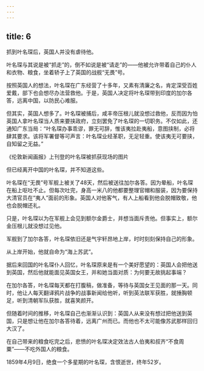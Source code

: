 ```yaml
---
---
---
```

title: 6
---



抓到叶名琛后，英国人并没有虐待他。

叶名琛与其说是被“抓走”的，倒不如说是被“请走”的——他被允许带着自己的仆人和衣物、粮食，坐着轿子上了英国的战舰“无畏”号。

按照英国人的想法，叶名琛在广东经营了十多年，又素有清廉之名，肯定深受百姓爱戴，部下也会想尽办法营救他。于是，英国人决定将叶名琛带到印度的加尔各答，远离中国，以防民心难服。

但其实，英国人想多了。叶名琛被捕后，咸丰帝压根儿就没想过救他，反而因为怕英国人拿叶名琛当人质来要挟政府，立刻罢免了叶名琛的一切职务。不仅如此，还通知广东当局：“叶名琛办事乖谬，罪无可辞，惟该夷拉赴夷船，意图挟制，必将肆其要求。该将军署督等可声言：叶名琛业经革职，无足轻重。使该夷无可要挟，自知留之无益。”

《伦敦新闻画报》上刊登的叶名琛被抓获现场的图片



但已经离开中国的叶名琛，并不知道这些。

叶名琛在“无畏”号军舰上被关了48天，然后被送往加尔各答。因为晕船，叶名琛在船上呕吐不止。但每次吐完，身高一米八的他都要整理官帽和服装，因为要保持大清官员在“夷人”面前的形象。英国人对他客气，有人上船看到他会脱帽致敬，他也会脱帽还礼。

只是，叶名琛以为在军舰上会见到额尔金爵士，并想当面斥责他。但事实上，额尔金压根儿就没想过见他。

军舰到了加尔各答，叶名琛依旧还是气宇轩昂地上岸，时时刻刻保持自己的形象。

从上岸开始，他就自命为“海上苏武”。

据后来回国的叶名琛仆人回忆，叶名琛原来是有一个美好愿望的：英国人会把他送到英国，然后他就能面见英国女王，并和她当面对质：为何要无故挑起事端？

在加尔各答，叶名琛每天都在打腹稿，做准备，等待与英国女王见面的那一天。同时，他让人每天翻译鸦片战争的战事新闻给他听，听到英法联军获胜，就捶胸顿足，听到清朝军队获胜，就喜笑颜开。

但随着时间的推移，叶名琛自己也渐渐认识到：英国人从来没有想过把他送到英国，只是想让他在加尔各答待着，远离广州而已。而他也不太可能像苏武那样回归大汉了。

在自己带来的粮食吃完之后，悲愤的叶名琛决定效法古人伯夷和叔齐“不食周粟”——不吃外国人的粮食。

1859年4月9日，绝食一个多星期的叶名琛，含恨逝世，终年52岁。